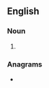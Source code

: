 ==English==

===Noun===
{{head|en|noun plural form}}

# {{plural of|deep stack|lang=en}}

===Anagrams===
* {{anagrams|en|speed stack}}